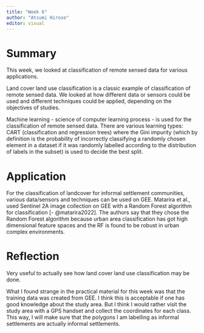 ```yaml
---
title: "Week 6"
author: "Atsumi Hirose"
editor: visual
---
```


# Summary

This week, we looked at classification of remote sensed data for various applications.

Land cover land use classification is a classic example of classification of remote sensed data. We looked at how different data or sensors could be used and different techniques could be applied, depending on the objectives of studies.

Machine learning - science of computer learning process - is used for the classification of remote sensed data. There are various learning types: CART (classification and regression trees) where the Gini impurity (which by definition is the probability of incorrectly classifying a randomly chosen element in a dataset if it was randomly labelled according to the distribution of labels in the subset) is used to decide the best split.

# Application

For the classification of landcover for informal settlement communities, various data/sensors and techniques can be used on GEE. Matarira et al., used Sentinel 2A image collection on GEE with a Random Forest algorithm for classification \[- \@matarira2022\]. The authors say that they chose the Random Forest algorithm because urban area classification has got high dimensional feature spaces and the RF is found to be robust in urban complex environments.

# Reflection

Very useful to actually see how land cover land use classification may be done.

What I found strange in the practical material for this week was that the training data was created from GEE. I think this is acceptable if one has good knowledge about the study area. But I think I would rather visit the study area with a GPS handset and collect the coordinates for each class. This way, I will make sure that the polygons I am labelling as informal settlements are actually informal settlements.
